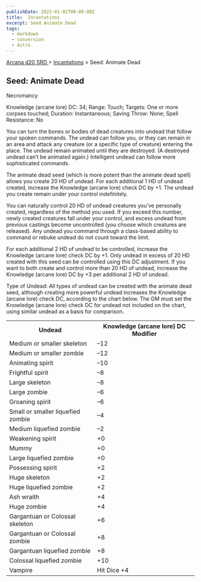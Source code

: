 ```yaml
---
publishDate: 2023-01-02T00:00:00Z
title:  Incantations
excerpt: Seed Animate Dead
tags:
  - markdown
  - conversion
  - Astro
---
```


[ Arcana d20 SRD ](/#arcanaD20) > [ Incantations](arcana-d20-srd-incantations-index) > Seed: Animate Dead

##  Seed: Animate Dead

Necromancy

Knowledge (arcane lore) DC: 34; Range: Touch; Targets: One or more corpses
touched; Duration: Instantaneous; Saving Throw: None; Spell Resistance: No

You can turn the bones or bodies of dead creatures into undead that follow
your spoken commands. The undead can follow you, or they can remain in an area
and attack any creature (or a specific type of creature) entering the place.
The undead remain animated until they are destroyed. (A destroyed undead can’t
be animated again.) Intelligent undead can follow more sophisticated commands.

The animate dead seed (which is more potent than the animate dead spell)
allows you create 20 HD of undead. For each additional 1 HD of undead created,
increase the Knowledge (arcane lore) check DC by +1. The undead you create
remain under your control indefinitely.

You can naturally control 20 HD of undead creatures you’ve personally created,
regardless of the method you used. If you exceed this number, newly created
creatures fall under your control, and excess undead from previous castings
become uncontrolled (you choose which creatures are released). Any undead you
command through a class-based ability to command or rebuke undead do not count
toward the limit.

For each additional 2 HD of undead to be controlled, increase the Knowledge
(arcane lore) check DC by +1. Only undead in excess of 20 HD created with this
seed can be controlled using this DC adjustment. If you want to both create
and control more than 20 HD of undead, increase the Knowledge (arcane lore) DC
by +3 per additional 2 HD of undead.

Type of Undead: All types of undead can be created with the animate dead seed,
although creating more powerful undead increases the Knowledge (arcane lore)
check DC, according to the chart below. The GM must set the Knowledge (arcane
lore) check DC for undead not included on the chart, using similar undead as a
basis for comparison.


<table> <tr> <th> Undead </th> <th> Knowledge (arcane lore) DC Modifier </th> </tr> <tr> <td> Medium or smaller skeleton </td> <td> –12 </td> </tr> <tr class="shaded"> <td> Medium or smaller zombie </td> <td> –12 </td> </tr> <tr> <td> Animating spirit </td> <td> –10 </td> </tr> <tr class="shaded"> <td> Frightful spirit </td> <td> –8 </td> </tr> <tr> <td> Large skeleton </td> <td> –8 </td> </tr> <tr class="shaded"> <td> Large zombie </td> <td> –6 </td> </tr> <tr> <td> Groaning spirit </td> <td> –6 </td> </tr> <tr class="shaded"> <td> Small or smaller liquefied zombie </td> <td> –4 </td> </tr> <tr> <td> Medium liquefied zombie </td> <td> –2 </td> </tr> <tr class="shaded"> <td> Weakening spirit </td> <td> +0 </td> </tr> <tr> <td> Mummy </td> <td> +0 </td> </tr> <tr class="shaded"> <td> Large liquefied zombie </td> <td> +0 </td> </tr> <tr> <td> Possessing spirit </td> <td> +2 </td> </tr> <tr class="shaded"> <td> Huge skeleton </td> <td> +2 </td> </tr> <tr> <td> Huge liquefied zombie </td> <td> +2 </td> </tr> <tr class="shaded"> <td> Ash wraith </td> <td> +4 </td> </tr> <tr> <td> Huge zombie </td> <td> +4 </td> </tr> <tr class="shaded"> <td> Gargantuan or Colossal skeleton </td> <td> +6 </td> </tr> <tr> <td> Gargantuan or Colossal zombie </td> <td> +8 </td> </tr> <tr class="shaded"> <td> Gargantuan liquefied zombie </td> <td> +8 </td> </tr> <tr> <td> Colossal liquefied zombie </td> <td> +10 </td> </tr> <tr class="shaded"> <td> Vampire </td> <td> Hit Dice +4 </td> </tr> </table>



